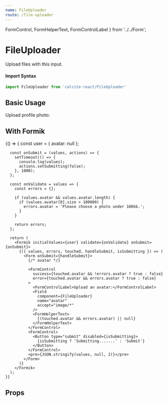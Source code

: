 ```yaml
---
name: FileUploader
route: /file-uploader
---
```



  FormControl,
  FormHelperText,
  FormControlLabel
} from '../../Form';

# FileUploader

Upload files with this input.

#### Import Syntax

```js
import FileUploader from 'calcite-react/FileUploader'
```

## Basic Usage

<Playground>
  <FormControl>
    <FormControlLabel>Upload profile photo:</FormControlLabel>
    <FileUploader placeholder="A placeholder!" />
  </FormControl>
</Playground>

## With Formik

<Playground>
  {() => {
      const user = {
        avatar: null
      };

      const onSubmit = (values, actions) => {
        setTimeout(() => {
          console.log(values);
          actions.setSubmitting(false);
        }, 1000);
      };

      const onValidate = values => {
        const errors = {};

        if (values.avatar && values.avatar.length) {
          if (values.avatar[0].size > 100000) {
            errors.avatar = 'Please choose a photo under 100kb.';
          }
        }

        return errors;
      };

      return (
        <Formik initialValues={user} validate={onValidate} onSubmit={onSubmit}>
          {({ values, errors, touched, handleSubmit, isSubmitting }) => (
            <Form onSubmit={handleSubmit}>
              {/* avatar */}

              <FormControl
                success={touched.avatar && !errors.avatar ? true : false}
                error={touched.avatar && errors.avatar ? true : false}
              >
                <FormControlLabel>Upload an avatar:</FormControlLabel>
                <Field
                  component={FileUploader}
                  name="avatar"
                  accept="image/*"
                />
                <FormHelperText>
                  {(touched.avatar && errors.avatar) || null}
                </FormHelperText>
              </FormControl>
              <FormControl>
                <Button type="submit" disabled={isSubmitting}>
                  {isSubmitting ? 'Submitting.......' : 'Submit'}
                </Button>
              </FormControl>
              <pre>{JSON.stringify(values, null, 2)}</pre>
            </Form>
          )}
        </Formik>
      );
    }}

</Playground>

## Props

<PropsTable of={FileUploader} />

